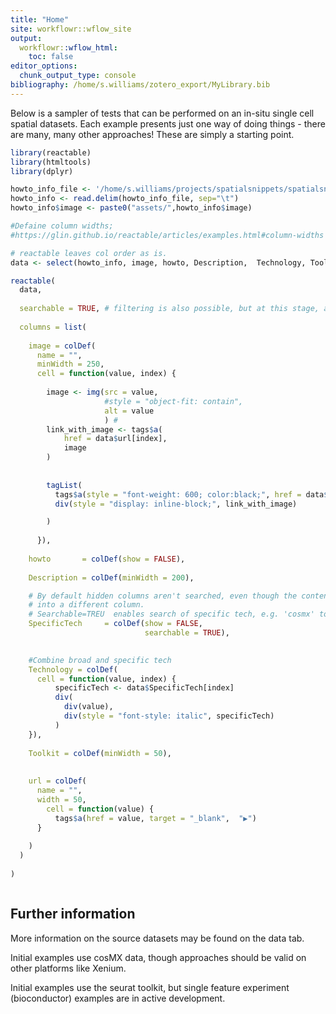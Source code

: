 ```yaml
---
title: "Home"
site: workflowr::wflow_site
output:
  workflowr::wflow_html:
    toc: false
editor_options:
  chunk_output_type: console
bibliography: /home/s.williams/zotero_export/MyLibrary.bib
---
```


Below is a sampler of tests that can be performed on an in-situ single cell spatial datasets. Each example presents just one way of doing things - there are many, many other approaches! These are simply a starting point.



```r
library(reactable)
library(htmltools)
library(dplyr)

howto_info_file <- '/home/s.williams/projects/spatialsnippets/spatialsnippets/data/howto_info.tsv'
howto_info <- read.delim(howto_info_file, sep="\t")
howto_info$image <- paste0("assets/",howto_info$image)
```


```r
#Defaine column widths;
#https://glin.github.io/reactable/articles/examples.html#column-widths

# reactable leaves col order as is.
data <- select(howto_info, image, howto, Description,  Technology, Toolkit, url, everything() )

reactable(
  data,
  
  searchable = TRUE, # filtering is also possible, but at this stage, a simple search box is enough.
  
  columns = list(
    
    image = colDef(
      name = "",
      minWidth = 250,
      cell = function(value, index) {
        
        image <- img(src = value, 
                     #style = "object-fit: contain",  
                     alt = value
                     ) #
        link_with_image <- tags$a(
            href = data$url[index],
            image
        )
        
        
        tagList(
          tags$a(style = "font-weight: 600; color:black;", href = data$url[index], target = "_blank",  data$howto[index]),
          div(style = "display: inline-block;", link_with_image)

        )
        
      }),
    
    howto       = colDef(show = FALSE),
    
    Description = colDef(minWidth = 200),

    # By default hidden columns aren't searched, even though the content is copied
    # into a different column. 
    # Searchable=TREU  enables search of specific tech, e.g. 'cosmx' to work
    SpecificTech     = colDef(show = FALSE, 
                              searchable = TRUE), 
    

    #Combine broad and specific tech    
    Technology = colDef(
      cell = function(value, index) {
          specificTech <- data$SpecificTech[index]
          div(
            div(value),
            div(style = "font-style: italic", specificTech)
          )
    }),
    
    Toolkit = colDef(minWidth = 50),
    
    
    url = colDef(
      name = "",
      width = 50,
        cell = function(value) {
          tags$a(href = value, target = "_blank",  "▶️")
      }
      
    )
  )
    
)



```



## Further information


More information on the source datasets may be found on the data tab.

Initial examples use cosMX data, though approaches should be valid on other platforms like Xenium.

Initial examples use the seurat toolkit, but single feature experiment (bioconductor) examples are in active development. 
